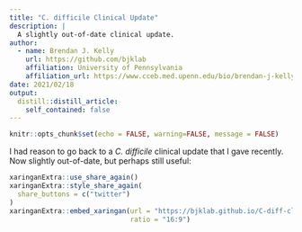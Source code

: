 ```yaml
---
title: "C. difficile Clinical Update"
description: |
  A slightly out-of-date clinical update.
author:
  - name: Brendan J. Kelly 
    url: https://github.com/bjklab
    affiliation: University of Pennsylvania
    affiliation_url: https://www.cceb.med.upenn.edu/bio/brendan-j-kelly-md-msce
date: 2021/02/18
output:
  distill::distill_article:
    self_contained: false
---
```



```r
knitr::opts_chunk$set(echo = FALSE, warning=FALSE, message = FALSE)
```

I had reason to go back to a _C. difficile_ clinical update that I gave recently. Now slightly out-of-date, but perhaps still useful:   
  
  
```r

xaringanExtra::use_share_again()
xaringanExtra::style_share_again(
  share_buttons = c("twitter")
)
xaringanExtra::embed_xaringan(url = "https://bjklab.github.io/C-diff-clinical-update-2019/slides.html",
                              ratio = "16:9")



```



